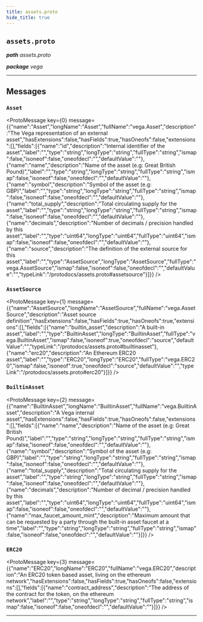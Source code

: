 ```yaml
---
title: assets.proto
hide_title: true
---
```



## `assets.proto`
_**path** assets.proto_

_**package** vega_



---

## Messages


### `Asset`
<ProtoMessage key={0} message={{"name":"Asset","longName":"Asset","fullName":"vega.Asset","description":"The Vega representation of an external asset","hasExtensions":false,"hasFields":true,"hasOneofs":false,"extensions":[],"fields":[{"name":"id","description":"Internal identifier of the asset","label":"","type":"string","longType":"string","fullType":"string","ismap":false,"isoneof":false,"oneofdecl":"","defaultValue":""},{"name":"name","description":"Name of the asset (e.g: Great British Pound)","label":"","type":"string","longType":"string","fullType":"string","ismap":false,"isoneof":false,"oneofdecl":"","defaultValue":""},{"name":"symbol","description":"Symbol of the asset (e.g: GBP)","label":"","type":"string","longType":"string","fullType":"string","ismap":false,"isoneof":false,"oneofdecl":"","defaultValue":""},{"name":"total_supply","description":"Total circulating supply for the asset","label":"","type":"string","longType":"string","fullType":"string","ismap":false,"isoneof":false,"oneofdecl":"","defaultValue":""},{"name":"decimals","description":"Number of decimals / precision handled by this asset","label":"","type":"uint64","longType":"uint64","fullType":"uint64","ismap":false,"isoneof":false,"oneofdecl":"","defaultValue":""},{"name":"source","description":"The definition of the external source for this asset","label":"","type":"AssetSource","longType":"AssetSource","fullType":"vega.AssetSource","ismap":false,"isoneof":false,"oneofdecl":"","defaultValue":"","typeLink":"/protodocs/assets.proto#assetsource"}]}} />


### `AssetSource`
<ProtoMessage key={1} message={{"name":"AssetSource","longName":"AssetSource","fullName":"vega.AssetSource","description":"Asset source definition","hasExtensions":false,"hasFields":true,"hasOneofs":true,"extensions":[],"fields":[{"name":"builtin_asset","description":"A built-in asset","label":"","type":"BuiltinAsset","longType":"BuiltinAsset","fullType":"vega.BuiltinAsset","ismap":false,"isoneof":true,"oneofdecl":"source","defaultValue":"","typeLink":"/protodocs/assets.proto#builtinasset"},{"name":"erc20","description":"An Ethereum ERC20 asset","label":"","type":"ERC20","longType":"ERC20","fullType":"vega.ERC20","ismap":false,"isoneof":true,"oneofdecl":"source","defaultValue":"","typeLink":"/protodocs/assets.proto#erc20"}]}} />


### `BuiltinAsset`
<ProtoMessage key={2} message={{"name":"BuiltinAsset","longName":"BuiltinAsset","fullName":"vega.BuiltinAsset","description":"A Vega internal asset","hasExtensions":false,"hasFields":true,"hasOneofs":false,"extensions":[],"fields":[{"name":"name","description":"Name of the asset (e.g: Great British Pound)","label":"","type":"string","longType":"string","fullType":"string","ismap":false,"isoneof":false,"oneofdecl":"","defaultValue":""},{"name":"symbol","description":"Symbol of the asset (e.g: GBP)","label":"","type":"string","longType":"string","fullType":"string","ismap":false,"isoneof":false,"oneofdecl":"","defaultValue":""},{"name":"total_supply","description":"Total circulating supply for the asset","label":"","type":"string","longType":"string","fullType":"string","ismap":false,"isoneof":false,"oneofdecl":"","defaultValue":""},{"name":"decimals","description":"Number of decimal / precision handled by this asset","label":"","type":"uint64","longType":"uint64","fullType":"uint64","ismap":false,"isoneof":false,"oneofdecl":"","defaultValue":""},{"name":"max_faucet_amount_mint","description":"Maximum amount that can be requested by a party through the built-in asset faucet at a time","label":"","type":"string","longType":"string","fullType":"string","ismap":false,"isoneof":false,"oneofdecl":"","defaultValue":""}]}} />


### `ERC20`
<ProtoMessage key={3} message={{"name":"ERC20","longName":"ERC20","fullName":"vega.ERC20","description":"An ERC20 token based asset, living on the ethereum network","hasExtensions":false,"hasFields":true,"hasOneofs":false,"extensions":[],"fields":[{"name":"contract_address","description":"The address of the contract for the token, on the ethereum network","label":"","type":"string","longType":"string","fullType":"string","ismap":false,"isoneof":false,"oneofdecl":"","defaultValue":""}]}} />

---


  